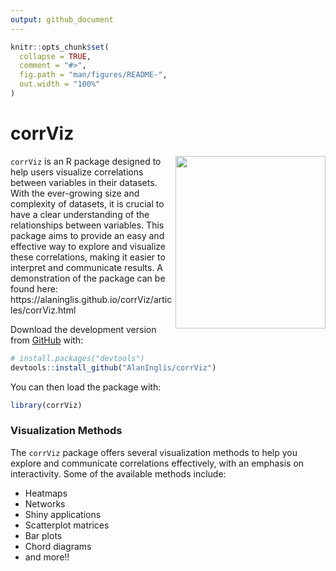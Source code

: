 ```yaml
---
output: github_document
---
```


<!-- README.md is generated from README.Rmd. Please edit that file -->

```r
knitr::opts_chunk$set(
  collapse = TRUE,
  comment = "#>",
  fig.path = "man/figures/README-",
  out.width = "100%"
)
```

# corrViz

<!-- badges: start -->
<img src="https://raw.githubusercontent.com/AlanInglis/corrViz/main/badge/corrvizlogo.png" width="240" height="276" align="right" />
<!-- badges: end -->


`corrViz` is an R package designed to help users visualize correlations between variables in their datasets. With the ever-growing size and complexity of datasets, it is crucial to have a clear understanding of the relationships between variables. This package aims to provide an easy and effective way to explore and visualize these correlations, making it easier to interpret and communicate results. A demonstration of the package can be found here: https://alaninglis.github.io/corrViz/articles/corrViz.html


Download the development version from [GitHub](https://github.com/AlanInglis/corrViz) with:

``` r
# install.packages("devtools")
devtools::install_github("AlanInglis/corrViz")
```

You can then load the package with:
```r 
library(corrViz)
```

  
  
### Visualization Methods

The `corrViz` package offers several visualization methods to help you explore and communicate correlations effectively, with an emphasis on interactivity. Some of the available methods include:

* Heatmaps
* Networks
* Shiny applications
* Scatterplot matrices
* Bar plots
* Chord diagrams
* and more!!
